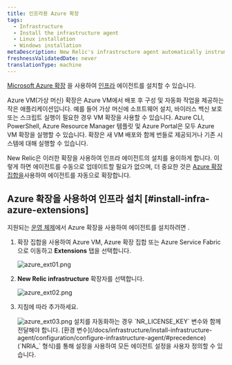 ```yaml
---
title: 인프라용 Azure 확장
tags:
  - Infrastructure
  - Install the infrastructure agent
  - Linux installation
  - Windows installation
metaDescription: New Relic's infrastructure agent automatically instruments Docker to collect container metrics and metadata.
freshnessValidatedDate: never
translationType: machine
---
```


[Microsoft Azure 확장](https://docs.microsoft.com/en-us/azure/virtual-machines/extensions/overview) 을 사용하여 [인프라](/docs/welcome-new-relic-infrastructure) 에이전트를 설치할 수 있습니다.

<CollapserGroup>
  <Collapser id="what-is-extension" title="Azure 확장이란 무엇입니까?">
    Azure VM(가상 머신) 확장은 Azure VM에서 배포 후 구성 및 자동화 작업을 제공하는 작은 애플리케이션입니다. 예를 들어 가상 머신에 소프트웨어 설치, 바이러스 백신 보호 또는 스크립트 실행이 필요한 경우 VM 확장을 사용할 수 있습니다. Azure CLI, PowerShell, Azure Resource Manager 템플릿 및 Azure Portal은 모두 Azure VM 확장을 실행할 수 있습니다. 확장은 새 VM 배포와 함께 번들로 제공되거나 기존 시스템에 대해 실행할 수 있습니다.
  </Collapser>
</CollapserGroup>

New Relic은 이러한 확장을 사용하여 인프라 에이전트의 설치를 용이하게 합니다. 이렇게 하면 에이전트를 수동으로 업데이트할 필요가 없으며, 더 중요한 것은 [Azure 확장 집합을](https://docs.microsoft.com/en-us/azure/virtual-machine-scale-sets/overview)사용하여 에이전트를 자동으로 확장합니다.

## Azure 확장을 사용하여 인프라 설치 [#install-infra-azure-extensions]

지원되는 [운영 체제](/docs/infrastructure/install-infrastructure-agent/get-started/requirements-infrastructure-agent/)에서 Azure 확장을 사용하여 에이전트를 설치하려면 .

1. 확장 집합을 사용하여 Azure VM, Azure 확장 집합 또는 Azure Service Fabric으로 이동하고 <DNT>**Extensions**</DNT> 탭을 선택합니다.

   <img title="azure_ext01.png" alt="azure_ext01.png" src="/images/infrastructure_screenshot-crop_azure-extensions-tab.webp" />

2. <DNT>**New Relic infrastructure**</DNT> 확장자를 선택합니다.

   <img title="azure_ext02.png" alt="azure_ext02.png" src="/images/infrastructure_screenshot-crop_azure-nr-infrastructure-extension.webp" />

3. 지침에 따라 <InlinePopover type="licenseKey" />추가하세요.

   <img title="azure_ext03.png" alt="azure_ext03.png" src="/images/infrastructure_screenshot-crop_azure-nr-license-key.webp" />

   <Callout variant="tip">
     설치를 자동화하는 경우 `NR_LICENSE_KEY` 변수와 함께 <InlinePopover type="licenseKey" />전달해야 합니다. [환경 변수](/docs/infrastructure/install-infrastructure-agent/configuration/configure-infrastructure-agent/#precedence) (`NRIA_` 형식)를 통해 설정을 사용하여 모든 에이전트 설정을 사용자 정의할 수 있습니다.
   </Callout>

<InstallFeedback />